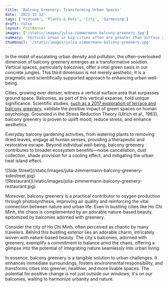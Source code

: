 ```yaml
---
title: 'Balcony Greenery: Transforming Urban Spaces'
date: '2023-11-12'
tags: ['Vietnam', 'Plants & Pots', 'City', 'Gardening']
draft: false
layout: PostBanner
images: ['/static/images/julia-zimmermann-balcony-greenery.jpg']
summary: 'Vertical areas in big cities often are greater than surface area which is why balcony and terrace greenery become more important for livable cities. Balcony greenery contributes to broader ecosystem advantages, ultimately presenting a tangible and transformative solution for creating greener, healthier, and more livable urban spaces.'
thumbnail: '/static/images/julia-zimmermann-balcony-greenery.jpg'
---
```


In the midst of escalating urban density and pollution, the often-overlooked dimension of balcony greenery emerges as a transformative solution. Vertical spaces, particularly balconies, offer a vital green oasis in our concrete jungles. This third dimension is not merely aesthetic; it is a pragmatic and scientifically supported approach to enhancing urban well-being.

Cities, growing ever denser, witness a vertical surface area that surpasses ground space. Balconies, as part of this vertical expanse, hold unique significance. Scientific studies, [such as a 2017 exploration of terrace and balcony greenery](https://scholar.google.com/scholar?hl=en&as_sdt=0%2C5&q=plants+balcony+benefits&btnG=#d=gs_qabs&t=1699760730990&u=%23p%3DN0Kkow3yzxcJ), validate the positive impact of green spaces on human psychology. Grounded in the Stress Reduction Theory (Ulrich et al., 1983), balcony greenery is proven to uplift mood, reduce stress, and enhance aesthetics.

Everyday balcony gardening activities, from watering plants to removing dried leaves, engage all human senses, providing a therapeutic and restorative escape. Beyond individual well-being, balcony greenery contributes to broader ecosystem benefits—noise cancellation, dust collection, shade provision for a cooling effect, and mitigating the urban heat island effect.

<div className="-mx-2 flex flex-wrap overflow-hidden xl:-mx-2">
  <div className="my-1 w-full overflow-hidden px-2 xl:my-1 xl:w-1/2 xl:px-2">
    ![Side Street](/static/images/julia-zimmermann-balcony-greenery-sidestreet.jpg)
  </div>
  <div className="my-1 w-full overflow-hidden px-2 xl:my-1 xl:w-1/2 xl:px-2">
    ![Restaurant](/static/images/julia-zimmermann-balcony-greenery-restaurant.jpg)
  </div>
</div>

Moreover, balcony greenery is a practical contributor to oxygen production through photosynthesis, improving air quality and reinforcing the vital connection between nature and urban life. Even in bustling cities like Ho Chi Minh, the chaos is complemented by an adorable nature-based beauty, epitomized by balconies adorned with greenery.

Consider the city of Ho Chi Minh, often perceived as chaotic by many travelers. Behind this bustling exterior lies an adorable charm, intricately woven with nature-based beauty. The city's balconies, adorned with greenery, exemplify a commitment to balance amid the chaos, offering a glimpse into the potential of integrating nature seamlessly into urban living.

In essence, balcony greenery is a tangible solution to urban challenges. It enhances immediate surroundings, fosters environmental responsibility, and transforms cities into greener, healthier, and more livable spaces. The potential for positive change is not just outside our windows; it's on our balconies, waiting to harmonize urbanity and nature.
